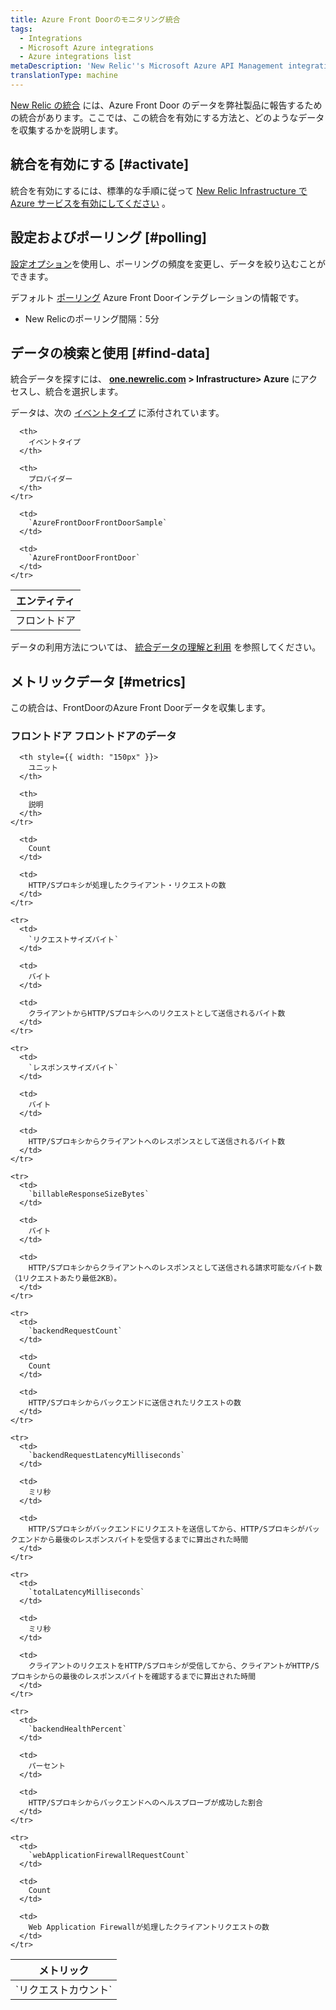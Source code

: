 ```yaml
---
title: Azure Front Doorのモニタリング統合
tags:
  - Integrations
  - Microsoft Azure integrations
  - Azure integrations list
metaDescription: 'New Relic''s Microsoft Azure API Management integration: how to install it, configure it, and understand the data it reports.'
translationType: machine
---
```


[New Relic の統合](/docs/infrastructure/integrations-getting-started/getting-started/introduction-infrastructure-integrations) には、Azure Front Door のデータを弊社製品に報告するための統合があります。ここでは、この統合を有効にする方法と、どのようなデータを収集するかを説明します。

## 統合を有効にする [#activate]

統合を有効にするには、標準的な手順に従って [New Relic Infrastructure で Azure サービスを有効にしてください](/docs/infrastructure/microsoft-azure-integrations/getting-started/activate-azure-integrations) 。

## 設定およびポーリング [#polling]

[設定オプション](/docs/integrations/new-relic-integrations/getting-started/configure-polling-frequency-data-collection-cloud-integrations)を使用し、ポーリングの頻度を変更し、データを絞り込むことができます。

デフォルト [ポーリング](/docs/infrastructure/microsoft-azure-integrations/getting-started/azure-integration-polling) Azure Front Doorインテグレーションの情報です。

* New Relicのポーリング間隔：5分

## データの検索と使用 [#find-data]

統合データを探すには、 **[one.newrelic.com](https://one.newrelic.com) > Infrastructure> Azure** にアクセスし、統合を選択します。

データは、次の [イベントタイプ](/docs/insights/use-insights-ui/getting-started/introduction-new-relic-insights#event-type) に添付されています。

<table>
  <thead>
    <tr>
      <th>
        エンティティ
      </th>

      <th>
        イベントタイプ
      </th>

      <th>
        プロバイダー
      </th>
    </tr>
  </thead>

  <tbody>
    <tr>
      <td>
        フロントドア
      </td>

      <td>
        `AzureFrontDoorFrontDoorSample`
      </td>

      <td>
        `AzureFrontDoorFrontDoor`
      </td>
    </tr>
  </tbody>
</table>

データの利用方法については、 [統合データの理解と利用](/docs/infrastructure/integrations/find-use-infrastructure-integration-data) を参照してください。

## メトリックデータ [#metrics]

この統合は、FrontDoorのAzure Front Doorデータを収集します。

### フロントドア フロントドアのデータ

<table>
  <thead>
    <tr>
      <th style={{ width: "275px" }}>
        メトリック
      </th>

      <th style={{ width: "150px" }}>
        ユニット
      </th>

      <th>
        説明
      </th>
    </tr>
  </thead>

  <tbody>
    <tr>
      <td>
        `リクエストカウント`
      </td>

      <td>
        Count
      </td>

      <td>
        HTTP/Sプロキシが処理したクライアント・リクエストの数
      </td>
    </tr>

    <tr>
      <td>
        `リクエストサイズバイト`
      </td>

      <td>
        バイト
      </td>

      <td>
        クライアントからHTTP/Sプロキシへのリクエストとして送信されるバイト数
      </td>
    </tr>

    <tr>
      <td>
        `レスポンスサイズバイト`
      </td>

      <td>
        バイト
      </td>

      <td>
        HTTP/Sプロキシからクライアントへのレスポンスとして送信されるバイト数
      </td>
    </tr>

    <tr>
      <td>
        `billableResponseSizeBytes`
      </td>

      <td>
        バイト
      </td>

      <td>
        HTTP/Sプロキシからクライアントへのレスポンスとして送信される請求可能なバイト数（1リクエストあたり最低2KB）。
      </td>
    </tr>

    <tr>
      <td>
        `backendRequestCount`
      </td>

      <td>
        Count
      </td>

      <td>
        HTTP/Sプロキシからバックエンドに送信されたリクエストの数
      </td>
    </tr>

    <tr>
      <td>
        `backendRequestLatencyMilliseconds`
      </td>

      <td>
        ミリ秒
      </td>

      <td>
        HTTP/Sプロキシがバックエンドにリクエストを送信してから、HTTP/Sプロキシがバックエンドから最後のレスポンスバイトを受信するまでに算出された時間
      </td>
    </tr>

    <tr>
      <td>
        `totalLatencyMilliseconds`
      </td>

      <td>
        ミリ秒
      </td>

      <td>
        クライアントのリクエストをHTTP/Sプロキシが受信してから、クライアントがHTTP/Sプロキシからの最後のレスポンスバイトを確認するまでに算出された時間
      </td>
    </tr>

    <tr>
      <td>
        `backendHealthPercent`
      </td>

      <td>
        パーセント
      </td>

      <td>
        HTTP/Sプロキシからバックエンドへのヘルスプローブが成功した割合
      </td>
    </tr>

    <tr>
      <td>
        `webApplicationFirewallRequestCount`
      </td>

      <td>
        Count
      </td>

      <td>
        Web Application Firewallが処理したクライアントリクエストの数
      </td>
    </tr>
  </tbody>
</table>
